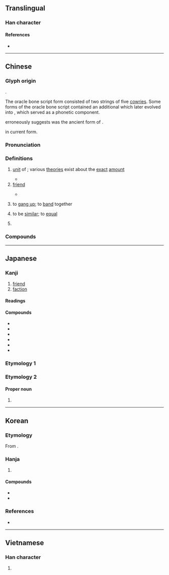{{character info}}
==Translingual==
{{stroke order|strokes=8}}

===Han character===
{{Han char|rn=74|rad=月|as=04|sn=8|four=77220|canj=BB|ids=⿰月月}}

====References====
* {{Han ref|kx=0504.290|dkj=14340|dj=0883.040|hdz=32050.060|uh=670B|ud=26379|bh=AA42|bd=43586}}

----

==Chinese==
{{zh-forms}}

===Glyph origin===
{{Han etym}}
{{liushu|p}}.

The oracle bone script form consisted of two strings of five [[cowry|cowries]]. Some forms of the oracle bone script contained an additional {{zh-l|*人}} which later evolved into {{och-l|勹}}, which served as a phonetic component.

''{{w|Shuowen}}'' erroneously suggests {{och-l|朋}} was the ancient form of {{och-l|鳳}}.

{{zh-etym-double|月|moon}} in current form.

===Pronunciation===
{{zh-pron
|m=péng
|c=pang4
|c-t=pang3
|h=pfs=phèn;gd=pên2
|j=peng1
|mb=bǎing
|md=bèng
|mn=pêng/qz:pâng/qz:pn̂g
|mn-t=pêng5
|w=3ban
|mc=y
|oc=y
|cat=n,pn
}}

===Definitions===
{{zh-hanzi}}

# {{zh-o}} [[unit]] of {{w|shell money}}; various [[theories]] exist about the [[exact]] [[amount]]
#* {{zh-x|既 見 君子、錫 我 百 朋。|We see our noble lord,<br/>And he gives us a hundred sets of '''cowries'''.|ref=Shijing}}
# [[friend]]
#: {{zh-x|朋友|friend}}
#: {{zh-x|良朋|good '''friend'''}}
#* {{zh-x|有 朋 自 遠方 來，不 亦 樂 乎？|Is it not delightful to have '''friends''' coming from distant quarters?|ref=Analects}}
# {{lb|zh|literary}} to [[gang up]]; to [[band]] together
# {{lb|zh|literary}} to be [[similar]]; to [[equal]]
#: {{zh-x|碩大無朋|exceptionally large; enormous}}
# {{surname|zh}}

===Compounds===
{{zh-der|三朋四友|乞拉朋吉|交朋結義|吉朋|呼朋引伴|呼朋引類|夠朋友|好朋友|引類呼朋|挾朋樹黨|朋交|朋僚|朋儔|朋儕|朋分花用|朋友|朋友有舊|朋奸|朋從|朋比|朋比作仇|朋比作奸|朋比為奸|朋淫|朋謀|朋酒|朋頭|朋馳|朋黨|朋黨之爭|朋黨比周|朋黨論|無朋|燕朋|狂朋怪友|狐朋狗友|狐朋狗黨|男朋友|碩大無朋|老朋友|耐久朋|良朋|良朋益友|親朋|親朋好友|詩朋酒侶|詩朋酒友|詩酒朋儕|豬朋狗友|賓朋|賓朋滿座|酒肉朋友|面朋|韓朋|韓朋賦|韓朋鳥|高朋|高朋故戚|高朋滿座}}

----

==Japanese==

===Kanji===
{{ja-kanji|grade=|rs=月04}}

# [[friend]]
# [[faction]]

====Readings====
{{ja-readings
|goon=ぼう
|kanon=ほう
|kun=とも-
}}

====Compounds====
{{der-top|Compounds}}
* {{ja-r|朋党|ほうとう}}
* {{ja-r|朋輩|ほうばい}}
* {{ja-r|朋友|ほうゆう}}
* {{ja-r|親朋|しんぽう}}
* {{ja-r|同朋|どうぼう}}
* {{ja-r|友朋|ゆうほう}}
{{der-bottom}}

===Etymology 1===
{{ja-kanjitab|とも|yomi=k}}
{{ja-see|とも}}

===Etymology 2===

====Proper noun====
{{ja-pos|proper|とも}}

# {{given name|ja|female|A=a|sort=とも}}

----

==Korean==

===Etymology===
From {{der|ko|ltc|-}} {{ltc-l|朋|id=1}}. {{hanja-hunmong|브ᇰ|pung|人類#중03A}}

===Hanja===
{{ko-hanja-search}}
{{ko-hanja|벗|붕}}

# {{hanja form of|붕|[[friend]]}}

====Compounds====
{{der-top|Compounds}}
* {{ko-l|붕우|朋友}}
* {{ko-l|붕당|朋黨}}
{{der-bottom}}

===References===
* {{R:hanjadoc|4770}}

----

==Vietnamese==

===Han character===
{{vi-readings|reading=bằng, bẵng|rs=月04}}

# {{rfdef|vi|sort=月04}}